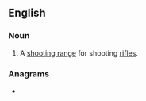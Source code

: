 ==English==

===Noun===
{{en-noun}}

# A [[shooting range]] for shooting [[rifle]]s.

===Anagrams===
* {{anagrams|en|a=aeefgilnrr|ranger file}}